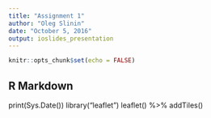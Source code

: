 ---
title: "Assignment 1"
author: "Oleg Slinin"
date: "October 5, 2016"
output: ioslides_presentation
---

```{r setup, include=FALSE}
knitr::opts_chunk$set(echo = FALSE)
```

## R Markdown
print(Sys.Date())
library("leaflet")
leaflet() %>% addTiles() 

